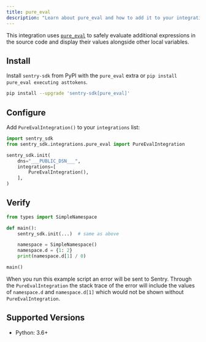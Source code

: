 ```yaml
---
title: pure_eval
description: "Learn about pure_eval and how to add it to your integrations list."
---
```


This integration uses [`pure_eval`](https://github.com/alexmojaki/pure_eval) to safely evaluate additional expressions in the source code and display their values alongside other local variables.

## Install

Install `sentry-sdk` from PyPI with the `pure_eval` extra or `pip install pure_eval executing asttokens`.

```bash
pip install --upgrade 'sentry-sdk[pure_eval]'
```

## Configure

Add `PureEvalIntegration()` to your `integrations` list:

<SignInNote />

```python
import sentry_sdk
from sentry_sdk.integrations.pure_eval import PureEvalIntegration

sentry_sdk.init(
    dns="___PUBLIC_DSN___",
    integrations=[
        PureEvalIntegration(),
    ],
)
```

## Verify

```python
from types import SimpleNamespace

def main():
    sentry_sdk.init(...)  # same as above

    namespace = SimpleNamespace()
    namespace.d = {1: 2}
    print(namespace.d[1] / 0)

main()
```

When you run this example script an error will be sent to Sentry. Through the `PureEvalIntegration` the stack trace of the error will include the values of `namespace.d` and `namespace.d[1]` which would not be shown without `PureEvalIntegration`.

## Supported Versions

- Python: 3.6+

<Include name="python-use-older-sdk-for-legacy-support.mdx" />
